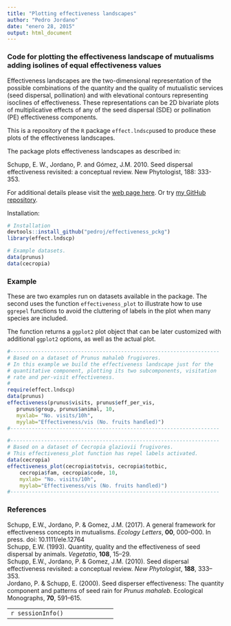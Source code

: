 ```yaml
---
title: "Plotting effectiveness landscapes"
author: "Pedro Jordano"
date: "enero 28, 2015"
output: html_document
---
```


### Code for plotting the effectiveness landscape of mutualisms adding isolines of equal effectiveness values

Effectiveness landscapes are the two-dimensional representation of the possible combinations of the quantity and the quality of mutualistic services (seed dispersal, pollination) and with elevational contours representing isoclines of effectiveness. These representations can be 2D bivariate plots of multiplicative effects of any of the seed dispersal (SDE) or pollination (PE) effectiveness components.  

This is a repository of the `R` package `effect.lndscp`used to produce these plots of the effectiveness landscapes.  

The package plots effectiveness landscapes as described in:  

Schupp, E. W., Jordano, P. and Gómez, J.M. 2010. Seed dispersal effectiveness revisited: a conceptual review. New Phytologist, 188: 333-353.  

For additional details please visit the [web page here](https://github.com/pedroj/effectiveness_pckg). Or try [my GitHub repository](http://pedroj.github.io/effectiveness/).  

Installation:

```r
# Installation
devtools::install_github("pedroj/effectiveness_pckg")
library(effect.lndscp)

# Example datasets.
data(prunus)
data(cecropia)

```


### Example

These are two examples run on datasets available in the package. The second uses the function `effectiveness_plot` to illustrate how to use `ggrepel` functions to avoid the cluttering of labels in the plot when many species are included.

The function returns a `ggplot2` plot object that can be later customized with additional `ggplot2` options, as well as the actual plot.


```r
#--------------------------------------------------------------------
# Based on a dataset of Prunus mahaleb frugivores.
# In this example we build the effectiveness landscape just for the 
# quantitative component, plotting its two subcomponents, visitation 
# rate and per-visit effectiveness.
#
require(effect.lndscp)
data(prunus)
effectiveness(prunus$visits, prunus$eff_per_vis, 
   prunus$group, prunus$animal, 10, 
   myxlab= "No. visits/10h", 
   myylab="Effectiveness/vis (No. fruits handled)")
#--------------------------------------------------------------------

#--------------------------------------------------------------------
# Based on a dataset of Cecropia glaziovii frugivores.
# This effectiveness_plot function has repel labels activated.
data(cecropia)
effectiveness_plot(cecropia$totvis, cecropia$totbic, 
    cecropia$fam, cecropia$code, 10, 
    myxlab= "No. visits/10h", 
    myylab="Effectiveness/vis (No. fruits handled)")
#--------------------------------------------------------------------

```



### References

Schupp, E.W., Jordano, P. & Gomez, J.M. (2017). A general framework for effectiveness concepts in mutualisms. _Ecology Letters_, **00**, 000–000. In press. doi: 10.1111/ele.12764       
Schupp, E.W. (1993). Quantity, quality and the effectiveness of seed dispersal by animals. _Vegetatio_, **108**, 15–29.       
Schupp, E.W., Jordano, P. & Gomez, J.M. (2010). Seed dispersal effectiveness revisited: a conceptual review. _New Phytologist_, **188**, 333–353.       
Jordano, P. & Schupp, E. (2000). Seed disperser effectiveness: The quantity component and patterns of seed rain for _Prunus mahaleb_. Ecological Monographs, **70**, 591–615.

----------------------------------
```r
sessionInfo()
```

----------------------------------


